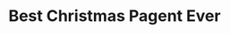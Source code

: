 ---
title: Best Christmas Pagent Ever
description: Nobody is ready for the mayhem and surprises that ensue when six of the worst youngsters disrupt the town’s yearly Christmas Pageant.
rating: G
genre:
  - Comedy
  - Drama
length: 1h 39m
cast:
  - Judy Greer
  - Pete Holmes
showtimes:
  - Jan 10th
  - Jan 11th
  - Jan 12th - 2pm Matinee
poster: ./images/best-christmas.jpg
trailer: https://www.youtube.com/watch?v=SlB3K_PS7Hc
socialImage: ./images/best-christmas.jpg
reelAlternative: false
---